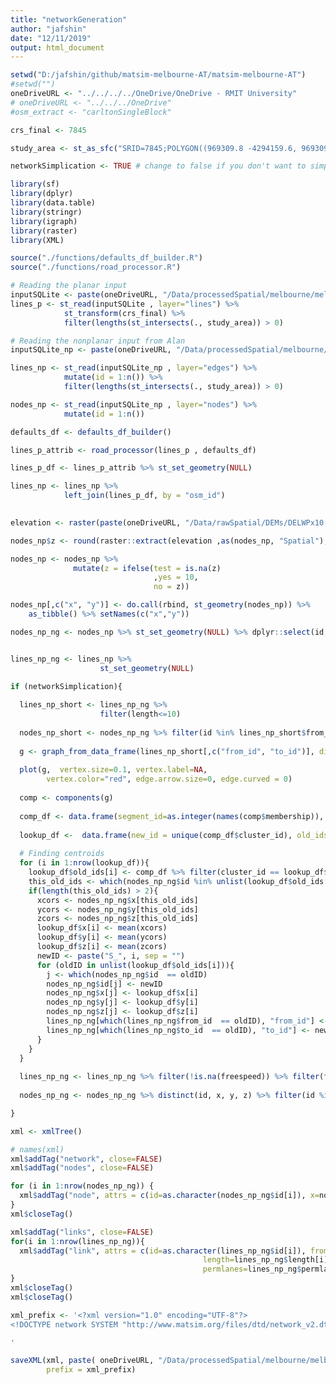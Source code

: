 ```yaml
---
title: "networkGeneration"
author: "jafshin"
date: "12/11/2019"
output: html_document
---
```


```r

setwd("D:/jafshin/github/matsim-melbourne-AT/matsim-melbourne-AT")
#setwd("")
oneDriveURL <- "../../../../OneDrive/OneDrive - RMIT University"
# oneDriveURL <- "../../../OneDrive"
#osm_extract <- "carltonSingleBlock"

crs_final <- 7845

study_area <- st_as_sfc("SRID=7845;POLYGON((969309.8 -4294159.6, 969309.8 -4292207.1, 971316.7 -4292207.1,971316.7 -4294159.6,  969309.8 -4294159.6))") # This is a test area in Carlton that I use

networkSimplication <- TRUE # change to false if you don't want to simplify the network

```


```r

library(sf)
library(dplyr)
library(data.table)
library(stringr)
library(igraph)
library(raster)
library(XML)

```


```r
source("./functions/defaults_df_builder.R")
source("./functions/road_processor.R")
```


```r


# Reading the planar input
inputSQLite <- paste(oneDriveURL, "/Data/processedSpatial/melbourne/melbourne.sqlite", sep = "") 
lines_p <- st_read(inputSQLite , layer="lines") %>% 
            st_transform(crs_final) %>% 
            filter(lengths(st_intersects(., study_area)) > 0)

# Reading the nonplanar input from Alan
inputSQLite_np <- paste(oneDriveURL, "/Data/processedSpatial/melbourne/melbourne_nonplanar.sqlite", sep = "") 

lines_np <- st_read(inputSQLite_np , layer="edges") %>% 
            mutate(id = 1:n()) %>%
            filter(lengths(st_intersects(., study_area)) > 0)

nodes_np <- st_read(inputSQLite_np , layer="nodes") %>% 
            mutate(id = 1:n())

```

```r
defaults_df <- defaults_df_builder()
```


```r
lines_p_attrib <- road_processor(lines_p , defaults_df)
```


```r

lines_p_df <- lines_p_attrib %>% st_set_geometry(NULL)

lines_np <- lines_np %>%
            left_join(lines_p_df, by = "osm_id")
  
```


```r
elevation <- raster(paste(oneDriveURL, "/Data/rawSpatial/DEMs/DELWPx10.tif", sep = ""))

nodes_np$z <- round(raster::extract(elevation ,as(nodes_np, "Spatial"),method='bilinear'))/10

nodes_np <- nodes_np %>%
              mutate(z = ifelse(test = is.na(z)
                                ,yes = 10,
                                no = z))
```


```r

nodes_np[,c("x", "y")] <- do.call(rbind, st_geometry(nodes_np)) %>% 
    as_tibble() %>% setNames(c("x","y"))

nodes_np_ng <- nodes_np %>% st_set_geometry(NULL) %>% dplyr::select(id, x, y, z)


lines_np_ng <- lines_np %>%
                    st_set_geometry(NULL)
```


```r
if (networkSimplication){
  
  lines_np_short <- lines_np_ng %>%
                    filter(length<=10)
                  
  nodes_np_short <- nodes_np_ng %>% filter(id %in% lines_np_short$from_id | id %in% lines_np_short$to_id )
  
  g <- graph_from_data_frame(lines_np_short[,c("from_id", "to_id")], directed = TRUE, vertices = nodes_np_short) # Making the graph for the bridges
  
  plot(g,  vertex.size=0.1, vertex.label=NA,
        vertex.color="red", edge.arrow.size=0, edge.curved = 0)
  
  comp <- components(g)
  
  comp_df <- data.frame(segment_id=as.integer(names(comp$membership)), cluster_id=comp$membership, row.names=NULL)
  
  lookup_df <-  data.frame(new_id = unique(comp_df$cluster_id), old_ids = NA, x = NA, y = NA, z = NA)
  
  # Finding centroids
  for (i in 1:nrow(lookup_df)){
    lookup_df$old_ids[i] <- comp_df %>% filter(cluster_id == lookup_df$new_id[i]) %>% dplyr::select(segment_id) %>% as.list()
    this_old_ids <- which(nodes_np_ng$id %in% unlist(lookup_df$old_ids[i]))
    if(length(this_old_ids) > 2){
      xcors <- nodes_np_ng$x[this_old_ids]
      ycors <- nodes_np_ng$y[this_old_ids]
      zcors <- nodes_np_ng$z[this_old_ids]
      lookup_df$x[i] <- mean(xcors)
      lookup_df$y[i] <- mean(ycors)
      lookup_df$z[i] <- mean(zcors)
      newID <- paste("S_", i, sep = "")
      for (oldID in unlist(lookup_df$old_ids[i])){
        j <- which(nodes_np_ng$id  == oldID)
        nodes_np_ng$id[j] <- newID
        nodes_np_ng$x[j] <- lookup_df$x[i]
        nodes_np_ng$y[j] <- lookup_df$y[i]
        nodes_np_ng$z[j] <- lookup_df$z[i]
        lines_np_ng[which(lines_np_ng$from_id  == oldID), "from_id"] <- newID
        lines_np_ng[which(lines_np_ng$to_id  == oldID), "to_id"] <- newID
      }
    }
  }
  
  lines_np_ng <- lines_np_ng %>% filter(!is.na(freespeed)) %>% filter(from_id != to_id)
  
  nodes_np_ng <- nodes_np_ng %>% distinct(id, x, y, z) %>% filter(id %in% lines_np_ng$from_id | id %in% lines_np_ng$to_id )

}


```


```r

xml <- xmlTree()

# names(xml)
xml$addTag("network", close=FALSE)
xml$addTag("nodes", close=FALSE)

for (i in 1:nrow(nodes_np_ng)) {
  xml$addTag("node", attrs = c(id=as.character(nodes_np_ng$id[i]), x=nodes_np_ng$x[i], y=nodes_np_ng$y[i], z=nodes_np_ng$z[i]))
}
xml$closeTag()

xml$addTag("links", close=FALSE)
for(i in 1:nrow(lines_np_ng)){
  xml$addTag("link", attrs = c(id=as.character(lines_np_ng$id[i]), from=as.character(lines_np_ng$from_id[i]), to=as.character(lines_np_ng$to_id[i]),
                                           length=lines_np_ng$length[i], capacity=lines_np_ng$capacity[i], freespeed=lines_np_ng$freespeed[i],
                                           permlanes=lines_np_ng$permlanes[i], oneway="1", modes=as.character(lines_np_ng$modes[i]), origid=""))
}
xml$closeTag()
xml$closeTag()

xml_prefix <- '<?xml version="1.0" encoding="UTF-8"?>
<!DOCTYPE network SYSTEM "http://www.matsim.org/files/dtd/network_v2.dtd">

'

saveXML(xml, paste( oneDriveURL, "/Data/processedSpatial/melbourne/melbourne_v15.XML", sep = "" ), encoding="utf-8", 
        prefix = xml_prefix)


```

